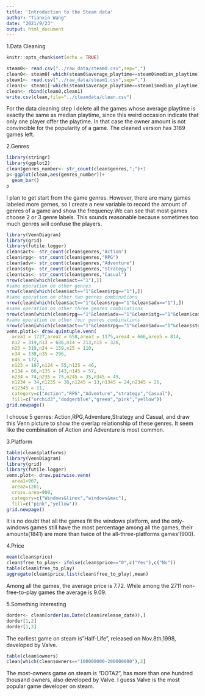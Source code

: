---
title: 'Introduction to the Steam data'
author: "Tianxin Wang"
date: "2021/9/23"
output: html_document
---
1.Data Cleaning
```{r setup}
knitr::opts_chunk$set(echo = TRUE)

steam0<- read.csv("../raw_data/steam0.csv",sep=",")
clean0<- steam0[-which(steam0$average_playtime==steam0$median_playtime),]
steam1<- read.csv("../raw_data/steam1.csv",sep=",")
clean1<- steam1[-which(steam1$average_playtime==steam1$median_playtime),]
clean<- rbind(clean0,clean1)
write.csv(clean,file="../cleandata/clean.csv")
```
For the data cleaning step I delete all the games whose average playtime is exactly the same as median playtime, since this weird occasion indicate that only one player offer the playtime. In that case the owner amount is not convincible for the popularity of a game. The cleaned version has 3189 games left.

2.Genres
```{r}
library(stringr)
library(ggplot2)
clean$genres_number<- str_count(clean$genres,";")+1
p<-ggplot(clean,aes(genres_number))+
  geom_bar()
p
```
I plan to get start from the game genres. However, there are many games labeled more gernes, so I create a new variable to record the amount of genres of a game and show the frequency.We can see that most games choose 2 or 3 genre labels. This sounds reasonable because sometimes too much genres will confuse the players.
```{r}
library(VennDiagram)
library(grid)
library(futile.logger)
clean$act<- str_count(clean$genres,"Action")
clean$rpg<- str_count(clean$genres,"RPG")
clean$adv<- str_count(clean$genres,"Adventure")
clean$stg<- str_count(clean$genres,"Strategy")
clean$cas<- str_count(clean$genres,"Casual")
nrow(clean[which(clean$act=="1"),])
#same operation on other genres
nrow(clean[which(clean$act=="1"&clean$rpg=="1"),])
#same operation on other two genres combinations
nrow(clean[which(clean$act=="1"&clean$rpg=="1"&clean$adv=="1"),])
#same operation on other three genres combinations
nrow(clean[which(clean$rpg=="1"&clean$adv=="1"&clean$stg=="1"&clean$cas=="1"),])
#same operation on other four genres combinations
nrow(clean[which(clean$act=="1"&clean$rpg=="1"&clean$adv=="1"&clean$stg=="1"&clean$cas=="1"),])
venn.plot1<- draw.quintuple.venn(
  area1 = 1727,area2 = 658,area3 = 1175,area4 = 666,area5 = 814,
  n12 = 319,n13 = 686,n14 = 213,n15 = 326,
  n23 = 319,n24 = 159,n25 = 110,
  n34 = 138,n35 = 296,
  n45 = 172,
  n123 = 187,n124 = 55,n125 = 46,
  n134 = 66,n135 = 143,n145 = 57,
  n234 = 74,n235 = 75,n245 = 35,n345 = 49,
  n1234 = 34,n1235 = 38,n1245 = 13,n1345 = 24,n2345 = 26,
  n12345 = 11,
  category=c("Action","RPG","Adventure","strategy","Casual"),
  fill=c("orchid3","dodgerblue","green","pink","yellow"))
grid.newpage()
```
I choose 5 genres: Action,RPG,Adventure,Strategy and Casual, and draw this Venn picture to show the overlap relationship of these genres. It seem like the combination of Action and Adventure is most common.

3.Platform
```{r}
table(clean$platforms)
library(VennDiagram)
library(grid)
library(futile.logger)
venn.plot<- draw.pairwise.venn(
  area1=967,
  area2=1281,
  cross.area=900,
  category=c("Windows&linux","windows&mac"),
  fill=c("pink","yellow"))
grid.newpage()
```
It is no doubt that all the games fit the windows platform, and the only-windows games still have the most percentage among all the games, their amounts(1841) are more than twice of the all-three-platforms games'(900).

4.Price
```{r}
mean(clean$price)
clean$free_to_play<- ifelse(clean$price=="0",c("Yes"),c("No"))
table(clean$free_to_play)
aggregate(clean$price,list(clean$free_to_play),mean)
```
Among all the games, the average price is 7.72. While among the 2711 non-free-to-play games the average is 9.09.

5.Something interesting 
```{r}
dorder<- clean[order(as.Date(clean$release_date)),]
dorder[1,2]
dorder[1,3]
```
The earliest game on steam is"Half-Life", released on Nov.8th,1998, developed by Valve.
```{r}
table(clean$owners)
clean[which(clean$owners=="100000000-200000000"),2]
```
The most-owners game on steam is "DOTA2", has more than one hundred thousand owners, also developed by Valve. I guess Valve is the most popular game developer on steam.
